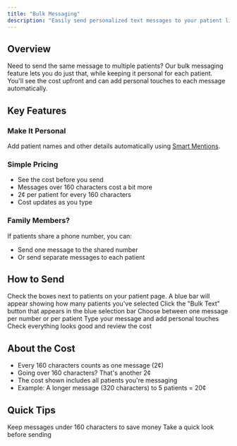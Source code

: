 ```yaml
---
title: "Bulk Messaging"
description: "Easily send personalized text messages to your patient list"
---
```


## Overview

Need to send the same message to multiple patients? Our bulk messaging feature lets you do just that, while keeping it personal for each patient. You'll see the cost upfront and can add personal touches to each message automatically.

## Key Features

### Make It Personal

Add patient names and other details automatically using [Smart Mentions](/help/smart-mentions).

### Simple Pricing

- See the cost before you send
- Messages over 160 characters cost a bit more
- 2¢ per patient for every 160 characters
- Cost updates as you type

### Family Members?

If patients share a phone number, you can:

- Send one message to the shared number
- Or send separate messages to each patient

## How to Send

<Steps>
  <Step title="Pick Your Patients">
    Check the boxes next to patients on your patient page. A blue bar will
    appear showing how many patients you've selected
  </Step>
  <Step title="Click Bulk Text">
    Click the "Bulk Text" button that appears in the blue selection bar
  </Step>
  <Step title="Quick Settings">
    Choose between one message per number or per patient
  </Step>
  <Step title="Write Away">Type your message and add personal touches</Step>
  <Step title="Last Look">Check everything looks good and review the cost</Step>
</Steps>

## About the Cost

- Every 160 characters counts as one message (2¢)
- Going over 160 characters? That's another 2¢
- The cost shown includes all patients you're messaging
- Example: A longer message (320 characters) to 5 patients = 20¢

## Quick Tips

<CardGroup>
  <Card title="Watch the Count" icon="ruler">
    Keep messages under 160 characters to save money
  </Card>
  <Card title="Preview First" icon="eye">
    Take a quick look before sending
  </Card>
</CardGroup>
